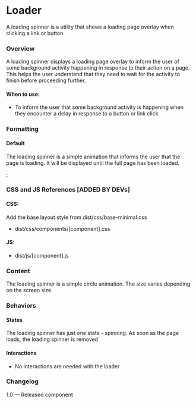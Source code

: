 
<Meta title="Utilities/Loader" component={Loader} />

# Loader
A loading spinner is a utility that shows a loading page overlay when clicking a link or button

### Overview
A loading spinner displays a loading page overlay to inform the user of some background activity happening in response to their action on a page. This helps the user understand that they need to wait for the activity to finish before proceeding further.

#### When to use:
- To inform the user that some background activity is happening when they encounter a delay in response to a button or link click

### Formatting

#### Default
The loading spinner is a simple animation that informs the user that the page is loading. It will be displayed until the full page has been loaded.

<Canvas>
  <Story name="Loader">
    <Loader ></Loader>;
  </Story>
</Canvas>

### CSS and JS References [ADDED BY DEVs]

#### CSS:
Add the base layout style from dist/css/base-minimal.css
- dist/css/components/[component].css

#### JS:
- dist/js/[component].js

### Content
The loading spinner is a simple circle animation. The size varies depending on the screen size.

### Behaviors

#### States
The loading spinner has just one state - spinning. As soon as the page loads, the loading spinner is removed

#### Interactions
- No interactions are needed with the loader

### Changelog
1.0 — Released component

